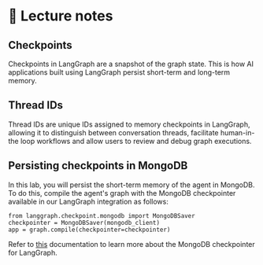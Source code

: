 # 📘 Lecture notes

## Checkpoints

Checkpoints in LangGraph are a snapshot of the graph state. This is how AI applications built using LangGraph persist short-term and long-term memory.

## Thread IDs

Thread IDs are unique IDs assigned to memory checkpoints in LangGraph, allowing it to distinguish between conversation threads, facilitate human-in-the loop workflows and allow users to review and debug graph executions.

## Persisting checkpoints in MongoDB

In this lab, you will persist the short-term memory of the agent in MongoDB. To do this, compile the agent's graph with the MongoDB checkpointer available in our LangGraph integration as follows:

```
from langgraph.checkpoint.mongodb import MongoDBSaver
checkpointer = MongoDBSaver(mongodb_client)
app = graph.compile(checkpointer=checkpointer)
```

Refer to [this](https://langchain-ai.github.io/langgraph/how-tos/persistence_mongodb/) documentation to learn more about the MongoDB checkpointer for LangGraph.
